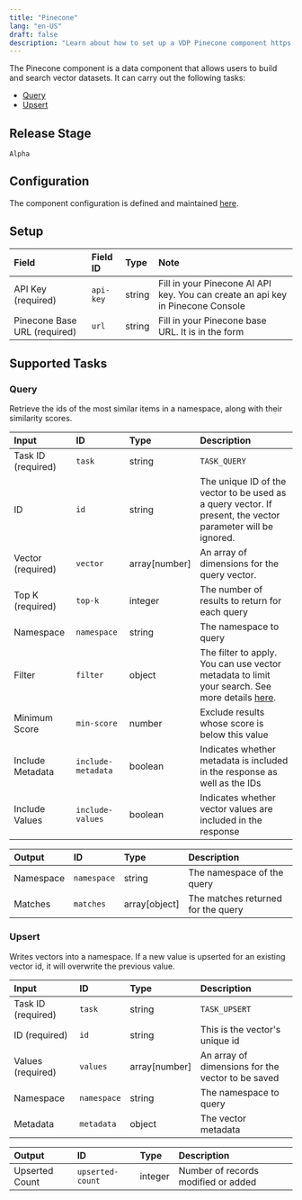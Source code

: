 ```yaml
---
title: "Pinecone"
lang: "en-US"
draft: false
description: "Learn about how to set up a VDP Pinecone component https://github.com/instill-ai/instill-core"
---
```


The Pinecone component is a data component that allows users to build and search vector datasets.
It can carry out the following tasks:

- [Query](#query)
- [Upsert](#upsert)



## Release Stage

`Alpha`



## Configuration

The component configuration is defined and maintained [here](https://github.com/instill-ai/component/blob/main/data/pinecone/v0/config/definition.json).




## Setup


| Field | Field ID | Type | Note |
| :--- | :--- | :--- | :--- |
| API Key (required) | `api-key` | string | Fill in your Pinecone AI API key. You can create an api key in Pinecone Console |
| Pinecone Base URL (required) | `url` | string | Fill in your Pinecone base URL. It is in the form |




## Supported Tasks

### Query

Retrieve the ids of the most similar items in a namespace, along with their similarity scores.


| Input | ID | Type | Description |
| :--- | :--- | :--- | :--- |
| Task ID (required) | `task` | string | `TASK_QUERY` |
| ID | `id` | string | The unique ID of the vector to be used as a query vector. If present, the vector parameter will be ignored. |
| Vector (required) | `vector` | array[number] | An array of dimensions for the query vector. |
| Top K (required) | `top-k` | integer | The number of results to return for each query |
| Namespace | `namespace` | string | The namespace to query |
| Filter | `filter` | object | The filter to apply. You can use vector metadata to limit your search. See more details <a href="https://www.pinecone.io/docs/metadata-filtering/">here</a>. |
| Minimum Score | `min-score` | number | Exclude results whose score is below this value |
| Include Metadata | `include-metadata` | boolean | Indicates whether metadata is included in the response as well as the IDs |
| Include Values | `include-values` | boolean | Indicates whether vector values are included in the response |



| Output | ID | Type | Description |
| :--- | :--- | :--- | :--- |
| Namespace | `namespace` | string | The namespace of the query |
| Matches | `matches` | array[object] | The matches returned for the query |






### Upsert

Writes vectors into a namespace. If a new value is upserted for an existing vector id, it will overwrite the previous value.


| Input | ID | Type | Description |
| :--- | :--- | :--- | :--- |
| Task ID (required) | `task` | string | `TASK_UPSERT` |
| ID (required) | `id` | string | This is the vector's unique id |
| Values (required) | `values` | array[number] | An array of dimensions for the vector to be saved |
| Namespace | `namespace` | string | The namespace to query |
| Metadata | `metadata` | object | The vector metadata |



| Output | ID | Type | Description |
| :--- | :--- | :--- | :--- |
| Upserted Count | `upserted-count` | integer | Number of records modified or added |







